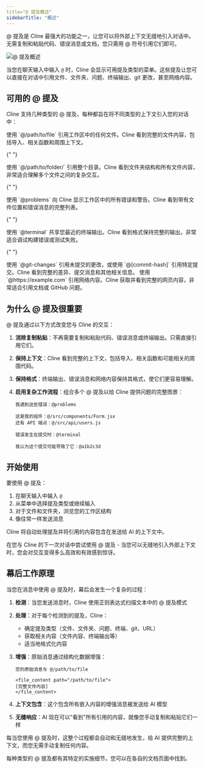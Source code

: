 ```yaml
---
title="@ 提及概述"
sidebarTitle: "概述"
---
```


@ 提及是 Cline 最强大的功能之一，让您可以将外部上下文无缝地引入对话中。无需复制和粘贴代码、错误消息或文档，您只需用 @ 符号引用它们即可。

<Frame>
	<img src="https://storage.googleapis.com/cline_public_images/docs/assets/at-mentions.png" alt="@ 提及概述" />
</Frame>

当您在聊天输入中输入 `@` 时，Cline 会显示可用提及类型的菜单。这些提及让您可以直接在对话中引用文件、文件夹、问题、终端输出、git 更改，甚至网络内容。

## 可用的 @ 提及

Cline 支持几种类型的 @ 提及，每种都旨在将不同类型的上下文引入您的对话中：

<Columns cols={2}>
  <Card title="文件提及" icon="file" href="/features/at-mentions/file-mentions">
    使用 `@/path/to/file` 引用工作区中的任何文件。Cline 看到完整的文件内容，包括导入、相关函数和周围上下文。
  </Card>

{" "}

<Card title="文件夹提及" icon="folder" href="/features/at-mentions/folder-mentions">
	使用 `@/path/to/folder/` 引用整个目录。Cline 看到文件夹结构和所有文件内容，非常适合理解多个文件之间的复杂交互。
</Card>

{" "}

<Card title="问题提及" icon="triangle-exclamation" href="/features/at-mentions/problem-mentions">
	使用 `@problems` 向 Cline 显示工作区中的所有错误和警告。Cline 看到带有文件位置和错误消息的完整列表。
</Card>

{" "}

<Card title="终端提及" icon="terminal" href="/features/at-mentions/terminal-mentions">
	使用 `@terminal` 共享您最近的终端输出。Cline 看到格式保持完整的输出，非常适合调试构建错误或测试失败。
</Card>

{" "}

<Card title="Git 提及" icon="code-branch" href="/features/at-mentions/git-mentions">
	使用 `@git-changes` 引用未提交的更改，或使用 `@[commit-hash]` 引用特定提交。Cline 看到完整的差异、提交消息和其他相关信息。
</Card>

  <Card title="URL 提及" icon="globe" href="/features/at-mentions/url-mentions">
    使用 `@https://example.com` 引用网络内容。Cline 获取并看到完整的网页内容，非常适合引用文档或 GitHub 问题。
  </Card>
</Columns>

## 为什么 @ 提及很重要

@ 提及通过以下方式改变您与 Cline 的交互：

1. **消除复制粘贴**：不再需要复制和粘贴代码、错误消息或终端输出。只需直接引用它们。

2. **保持上下文**：Cline 看到完整的上下文，包括导入、相关函数和可能相关的周围代码。

3. **保持格式**：终端输出、错误消息和网络内容保持其格式，使它们更容易理解。

4. **启用复杂工作流程**：组合多个 @ 提及以给 Cline 提供问题的完整图景：

    ```
    我遇到这些错误：@problems

    这是我的组件：@/src/components/Form.jsx
    还有 API 端点：@/src/api/users.js

    错误发生在提交时：@terminal

    我认为这个提交可能导致了它：@a1b2c3d
    ```

## 开始使用

要使用 @ 提及：

1. 在聊天输入中输入 `@`
2. 从菜单中选择提及类型或继续输入
3. 对于文件和文件夹，浏览您的工作区结构
4. 像往常一样发送消息

Cline 将自动处理提及并将引用的内容包含在发送给 AI 的上下文中。

在您与 Cline 的下一次对话中尝试使用 @ 提及 - 当您可以无缝地引入外部上下文时，您会对交互变得多么高效和有效感到惊讶。

## 幕后工作原理

当您在消息中使用 @ 提及时，幕后会发生一个复杂的过程：

1. **检测**：当您发送消息时，Cline 使用正则表达式扫描文本中的 @ 提及模式
2. **处理**：对于每个检测到的提及，Cline：
    - 确定提及类型（文件、文件夹、问题、终端、git、URL）
    - 获取相关内容（文件内容、终端输出等）
    - 适当地格式化内容
3. **增强**：原始消息通过结构化数据增强：

    ```
    您的原始消息与 @/path/to/file

    <file_content path="/path/to/file">
    [完整文件内容]
    </file_content>
    ```

4. **上下文包含**：这个包含所有嵌入内容的增强消息被发送给 AI 模型
5. **无缝响应**：AI 现在可以"看到"所有引用的内容，就像您手动复制和粘贴它们一样

每当您使用 @ 提及时，这整个过程都会自动和无缝地发生，给 AI 提供完整的上下文，而您无需手动复制任何内容。

每种类型的 @ 提及都有其特定的实施细节，您可以在各自的文档页面中找到。
